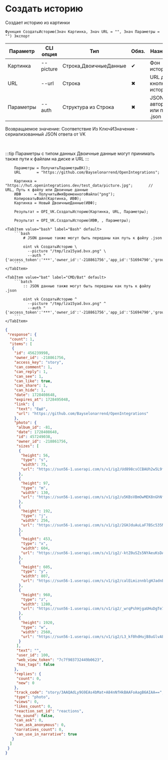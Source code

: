 ﻿---
sidebar_position: 7
description: Создать историю и другие функции для работы с VK в Открытом пакете интеграций - бесплатной open-source библиотеке интеграций для 1С:Предприятие 8, OneScript и CLI
keywords: [1C, 1С, 1С:Предприятие, 1С:Предприятие 8.3, API, Интеграция, Сервисы, Обмен, OneScript, CLI, VK]
---


# Создать историю
 Создает историю из картинки



`Функция СоздатьИсторию(Знач Картинка, Знач URL = "", Знач Параметры = "") Экспорт`

  | Параметр | CLI опция | Тип | Обяз. | Назначение |
  |-|-|-|-|-|
  | Картинка | --picture | Строка,ДвоичныеДанные | &#x2714; | Фон истории |
  | URL | --url | Строка | &#x2716; | URL для кнопки под историей |
  | Параметры | --auth | Структура из Строка | &#x2716; | JSON авторизации или путь к .json |

  
  Возвращаемое значение:   Соответствие Из КлючИЗначение - сериализованный JSON ответа от VK

<br/>

:::tip
Параметры с типом данных Двоичные данные могут принимать также пути к файлам на диске и URL
:::
<br/>



```bsl title="Пример использования для 1С:Предприятие/OneScript"
    Параметры = ПолучитьПараметрыВК();
    URL       = "https://github.com/Bayselonarrend/OpenIntegrations";

    Картинка = "https://hut.openintegrations.dev/test_data/picture.jpg";       // URL, Путь к файлу или Двоичные данные
    ИВФ      = ПолучитьИмяВременногоФайла("png");
    КопироватьФайл(Картинка, ИВФ);
    Картинка = Новый ДвоичныеДанные(ИВФ);

    Результат = OPI_VK.СоздатьИсторию(Картинка, URL, Параметры);

    Результат = OPI_VK.СоздатьИсторию(ИВФ, , Параметры);
```
    

 <Tabs>
  
    <TabItem value="bash" label="Bash" default>
        ```bash
            # JSON данные также могут быть переданы как путь к файлу .json
            
            oint vk СоздатьИсторию \
              --picture "/tmp/lza15yad.bvx.png" \
              --auth "{'access_token':'***','owner_id':'-218861756','app_id':'51694790','group_id':'218861756'}"
        ```
    </TabItem>
  
    <TabItem value="bat" label="CMD/Bat" default>
        ```batch
            :: JSON данные также могут быть переданы как путь к файлу .json
            
            oint vk СоздатьИсторию ^
              --picture "/tmp/lza15yad.bvx.png" ^
              --auth "{'access_token':'***','owner_id':'-218861756','app_id':'51694790','group_id':'218861756'}"
        ```
    </TabItem>
</Tabs>


```json title="Результат"
{
 "response": {
  "count": 1,
  "items": [
   {
    "id": 456239998,
    "owner_id": -218861756,
    "access_key": "story",
    "can_comment": 1,
    "can_reply": 1,
    "can_see": 1,
    "can_like": true,
    "can_share": 1,
    "can_hide": 1,
    "date": 1728408648,
    "expires_at": 1728495048,
    "link": {
     "text": "Ещё",
     "url": "https://github.com/Bayselonarrend/OpenIntegrations"
    },
    "photo": {
     "album_id": -81,
     "date": 1728408648,
     "id": 457249038,
     "owner_id": -218861756,
     "sizes": [
      {
       "height": 56,
       "type": "s",
       "width": 75,
       "url": "https://sun56-1.userapi.com/s/v1/ig2/Ud898csCCBAUh2w5L9fAQVHmm1MUChbDInW0YEjaSIPDTlVQGK6UUMhkav_oNqt9eA-m6NDXEglLvORdbOuOadHv.jpg?size=75x56&quality=95&type=story"
      },
      {
       "height": 97,
       "type": "m",
       "width": 130,
       "url": "https://sun56-1.userapi.com/s/v1/ig2/u5KBsVBmOwMEK8nGhNfjBcjrXYftO9dA-LLDH99tVvbzwhDaEAf25ag6iKg01Mq6kj0qUgL5Qx2b2Rep-0cHG_26.jpg?size=130x97&quality=95&type=story"
      },
      {
       "height": 192,
       "type": "j",
       "width": 256,
       "url": "https://sun56-1.userapi.com/s/v1/ig2/2GHJduAuLaF7BSc535N-mB_YGBZKVaOmQCjdloX5sciu6bgsumzPgIUNLAGL3G25RV-KH5rz88GOmCL6NK8b9X18.jpg?size=256x192&quality=95&type=story"
      },
      {
       "height": 453,
       "type": "x",
       "width": 604,
       "url": "https://sun56-1.userapi.com/s/v1/ig2/-ktZ0uSZs5NYAeuKsDA3bS8iY3u2pBAxKUbvr3-S0p5l_k_30256vz_ECssJleF5kw5jnHa_INPLpXWjFatmlPW-.jpg?size=604x453&quality=95&type=story"
      },
      {
       "height": 605,
       "type": "y",
       "width": 807,
       "url": "https://sun56-1.userapi.com/s/v1/ig2/calELmiznnblgHJadnEcqwC13Zz_6mT-O-JTaCjjIwxzxsqB-SdyeX1VWTQ-q4f9b42V5LlXaAB_oHx2tlCIN-5A.jpg?size=807x605&quality=95&type=story"
      },
      {
       "height": 960,
       "type": "z",
       "width": 1280,
       "url": "https://sun56-1.userapi.com/s/v1/ig2/_wrqPshHjgaUHuDgTe7kQ-O56dggxZbmh7D7wgwFvDlsECztrBQs_WNXvG6c6YxXlXKHsAG3U-4n-UI3JtSCrUUU.jpg?size=1280x960&quality=95&type=story"
      },
      {
       "height": 1920,
       "type": "w",
       "width": 2560,
       "url": "https://sun56-1.userapi.com/s/v1/ig2/L3_kf0hdHujB8uGlvAEvb5ag7K3pG8Lka7r9PV-ABADqLXCPoVjCslUS_n6mYnQE9-1HAk0vpXauwPWsbe-D8vFn.jpg?size=2560x1920&quality=95&type=story"
      }
     ],
     "text": "",
     "user_id": 100,
     "web_view_token": "7c7f903732449b0623",
     "has_tags": false
    },
    "replies": {
     "count": 0,
     "new": 0
    },
    "track_code": "story/3AAQAdLy9G9EAs4bMat+A84nNfHkBAAFoAagB6AIAA==",
    "type": "photo",
    "views": 0,
    "likes_count": 0,
    "reaction_set_id": "reactions",
    "no_sound": false,
    "can_ask": 0,
    "can_ask_anonymous": 0,
    "narratives_count": 0,
    "can_use_in_narrative": true
   }
  ]
 }
}
```
